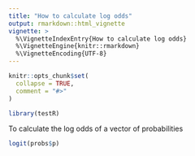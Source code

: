 ```yaml
---
title: "How to calculate log odds"
output: rmarkdown::html_vignette
vignette: >
  %\VignetteIndexEntry{How to calculate log odds}
  %\VignetteEngine{knitr::rmarkdown}
  %\VignetteEncoding{UTF-8}
---
```


```r
knitr::opts_chunk$set(
  collapse = TRUE,
  comment = "#>"
)
```

```r
library(testR)
```

To calculate the log odds of a vector of probabilities
```r
logit(probs$p)
```

